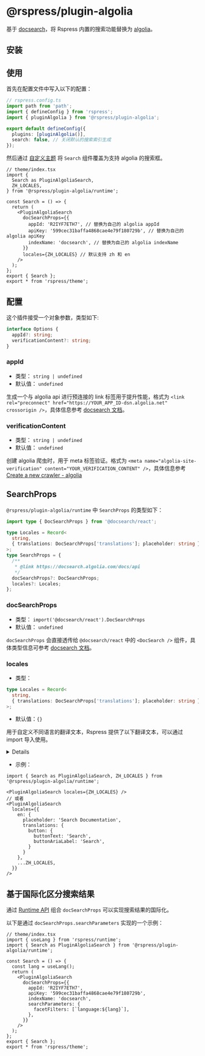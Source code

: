 # @rspress/plugin-algolia


<SourceCode href="https://github.com/web-infra-dev/rspress/tree/main/packages/plugin-algolia" />

基于 [docsearch](https://docsearch.algolia.com)，将 Rspress 内置的搜索功能替换为 [algolia](https://www.algolia.com/)。

## 安装


<PackageManagerTabs command="add @rspress/plugin-algolia -D" />

## 使用

首先在配置文件中写入以下的配置：

```ts
// rspress.config.ts
import path from 'path';
import { defineConfig } from 'rspress';
import { pluginAlgolia } from '@rspress/plugin-algolia';

export default defineConfig({
  plugins: [pluginAlgolia()],
  search: false, // 关闭默认的搜索索引生成
});
```

然后通过 [自定义主题](/zh/guide/advanced/custom-theme) 将 `Search` 组件覆盖为支持 algolia 的搜索框。

```tsx
// theme/index.tsx
import {
  Search as PluginAlgoliaSearch,
  ZH_LOCALES,
} from '@rspress/plugin-algolia/runtime';

const Search = () => {
  return (
    <PluginAlgoliaSearch
      docSearchProps={{
        appId: 'R2IYF7ETH7', // 替换为自己的 algolia appId
        apiKey: '599cec31baffa4868cae4e79f180729b', // 替换为自己的 algolia apiKey
        indexName: 'docsearch', // 替换为自己的 algolia indexName
      }}
      locales={ZH_LOCALES} // 默认支持 zh 和 en
    />
  );
};
export { Search };
export * from 'rspress/theme';
```

## 配置

这个插件接受一个对象参数，类型如下:

```ts
interface Options {
  appId?: string;
  verificationContent?: string;
}
```

### appId

- 类型： `string | undefined`
- 默认值： `undefined`

生成一个与 algolia api 进行预连接的 link 标签用于提升性能，格式为 `<link rel="preconnect" href="https://YOUR_APP_ID-dsn.algolia.net" crossorigin />`，具体信息参考 [docsearch 文档](https://docsearch.algolia.com/docs/docsearch-v3#preconnect)。

### verificationContent

- 类型： `string | undefined`
- 默认值： `undefined`

创建 algolia 爬虫时，用于 meta 标签验证。格式为 `<meta name="algolia-site-verification" content="YOUR_VERIFICATION_CONTENT" />`，具体信息参考 [Create a new crawler - algolia](https://www.algolia.com/doc/tools/crawler/getting-started/create-crawler/#dns)

## SearchProps

`@rspress/plugin-algolia/runtime` 中 `SearchProps` 的类型如下：

```ts
import type { DocSearchProps } from '@docsearch/react';

type Locales = Record<
  string,
  { translations: DocSearchProps['translations']; placeholder: string }
>;
type SearchProps = {
  /**
   * @link https://docsearch.algolia.com/docs/api
   */
  docSearchProps?: DocSearchProps;
  locales?: Locales;
};
```

### docSearchProps

- 类型： `import('@docsearch/react').DocSearchProps`
- 默认值： `undefined`

`docSearchProps` 会直接透传给 `@docsearch/react` 中的 `<DocSearch />` 组件，具体类型信息可参考 [docsearch 文档](https://docsearch.algolia.com/docs/api)。

### locales

- 类型：

```ts
type Locales = Record<
  string,
  { translations: DocSearchProps['translations']; placeholder: string }
>;
```

- 默认值：`{}`

用于自定义不同语言的翻译文本，Rspress 提供了以下翻译文本，可以通过 import 导入使用。

<details>

```ts
export const ZH_LOCALES: Locales = {
  zh: {
    placeholder: '搜索文档',
    translations: {
      button: {
        buttonText: '搜索',
        buttonAriaLabel: '搜索',
      },
      modal: {
        searchBox: {
          resetButtonTitle: '清除查询条件',
          resetButtonAriaLabel: '清除查询条件',
          cancelButtonText: '取消',
          cancelButtonAriaLabel: '取消',
        },
        startScreen: {
          recentSearchesTitle: '搜索历史',
          noRecentSearchesText: '没有搜索历史',
          saveRecentSearchButtonTitle: '保存至搜索历史',
          removeRecentSearchButtonTitle: '从搜索历史中移除',
          favoriteSearchesTitle: '收藏',
          removeFavoriteSearchButtonTitle: '从收藏中移除',
        },
        errorScreen: {
          titleText: '无法获取结果',
          helpText: '你可能需要检查你的网络连接',
        },
        footer: {
          selectText: '选择',
          navigateText: '切换',
          closeText: '关闭',
          searchByText: '搜索提供者',
        },
        noResultsScreen: {
          noResultsText: '无法找到相关结果',
          suggestedQueryText: '你可以尝试查询',
          reportMissingResultsText: '你认为该查询应该有结果？',
          reportMissingResultsLinkText: '点击反馈',
        },
      },
    },
  },
} as const;
```

</details>

- 示例：

```tsx
import { Search as PluginAlgoliaSearch, ZH_LOCALES } from '@rspress/plugin-algolia/runtime';

<PluginAlgoliaSearch locales={ZH_LOCALES} />
// 或者
<PluginAlgoliaSearch
  locales={{
    en: {
      placeholder: 'Search Documentation',
      translations: {
        button: {
          buttonText: 'Search',
          buttonAriaLabel: 'Search',
        }
      }
    },
    ...ZH_LOCALES,
  }}
/>
```

## 基于国际化区分搜索结果

通过 [Runtime API](/api/client-api/api-runtime) 组合 `docSearchProps` 可以实现搜索结果的国际化。

以下是通过 `docSearchProps.searchParameters` 实现的一个示例：

```tsx
// theme/index.tsx
import { useLang } from 'rspress/runtime';
import { Search as PluginAlgoliaSearch } from '@rspress/plugin-algolia/runtime';

const Search = () => {
  const lang = useLang();
  return (
    <PluginAlgoliaSearch
      docSearchProps={{
        appId: 'R2IYF7ETH7',
        apiKey: '599cec31baffa4868cae4e79f180729b',
        indexName: 'docsearch',
        searchParameters: {
          facetFilters: [`language:${lang}`],
        },
      }}
    />
  );
};
export { Search };
export * from 'rspress/theme';
```
